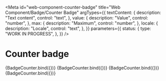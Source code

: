 <!-- @license CC0-1.0 -->


<Meta
  id="web-component-counter-badge"
  title="Web Component/Badge/Counter Badge"
  argTypes={{
    textContent: {
      description: "Text content",
      control: "text",
    },
    value: {
      description: "Value",
      control: "number",
    },
    max: {
      description: "Maximum",
      control: "number",
    },
    locale: {
      description: "Locale",
      control: "text",
    },
  }}
  parameters={{
    status: {
      type: "WORK IN PROGRESS",
    },
  }}
/>

# Counter badge

<Canvas>
  <Story name="Default" args={{ textContent: "7" }}>
    {BadgeCounter.bind({})}
  </Story>
  <Story name="Double Digit" args={{ textContent: "42" }}>
    {BadgeCounter.bind({})}
  </Story>
  <Story name="Triple Digit" args={{ textContent: "316" }}>
    {BadgeCounter.bind({})}
  </Story>
  <Story name="Quadruple Digit" args={{ textContent: "2148" }}>
    {BadgeCounter.bind({})}
  </Story>
</Canvas>

<ArgsTable story="Default" />
